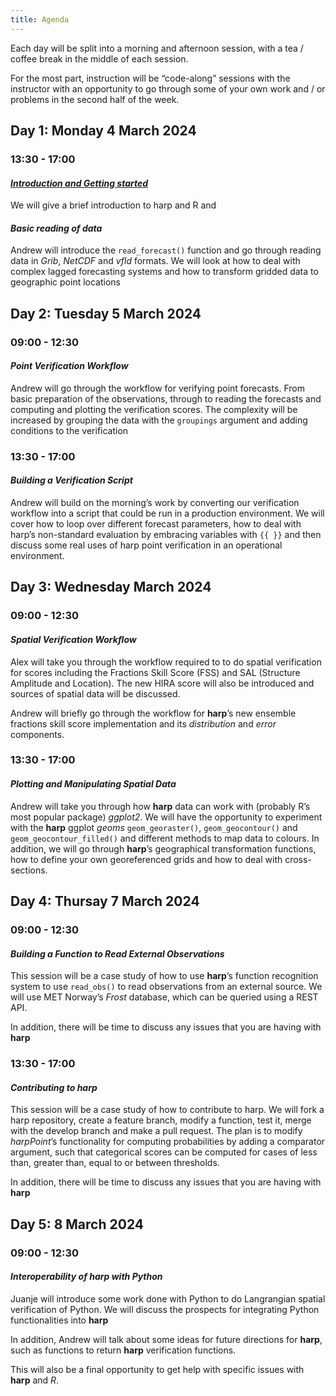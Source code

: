 ```yaml
---
title: Agenda
---
```

Each day will be split into a morning and afternoon session, with a tea / coffee 
break in the middle of each session. 

For the most part, instruction will be "code-along" sessions with the instructor
with an opportunity to go through some of your own work and / or problems in the 
second half of the week. 

## Day 1: Monday 4 March 2024
### 13:30 - 17:00 
#### [_Introduction and Getting started_](get-started.qmd)

We will give a brief introduction to harp and R and

#### _Basic reading of data_

Andrew will introduce the `read_forecast()` function and go through reading data 
in _Grib_, _NetCDF_ and _vfld_ formats. We will look at how to deal with complex 
lagged forecasting systems and how to transform gridded data to geographic 
point locations

## Day 2: Tuesday 5 March 2024
### 09:00 - 12:30
#### _Point Verification Workflow_

Andrew will go through the workflow for verifying point forecasts. From basic 
preparation of the observations, through to reading the forecasts and computing
and plotting the verification scores. The complexity will be increased by 
grouping the data with the `groupings` argument and adding conditions to the 
verification

### 13:30 - 17:00
#### _Building a Verification Script_

Andrew will build on the morning's work by converting our verification workflow 
into a script that could be run in a production environment. We will cover how 
to loop over different forecast parameters, how to deal with harp's non-standard 
evaluation by embracing variables with `{{ }}` and then discuss some real uses 
of harp point verification in an operational environment. 

## Day 3: Wednesday March 2024
### 09:00 - 12:30
#### _Spatial Verification Workflow_

Alex will take you through the workflow required to to do spatial verification 
for scores including the Fractions Skill Score (FSS) and SAL (Structure
Amplitude and Location). The new HIRA score will also be introduced and sources 
of spatial data will be discussed. 

Andrew will briefly go through the workflow for __harp__'s new ensemble 
fractions skill score implementation and its _distribution_ and _error_ 
components. 

### 13:30 - 17:00
#### _Plotting and Manipulating Spatial Data_

Andrew will take you through how __harp__ data can work with (probably R's most 
popular package) _ggplot2_. We will have the opportunity to experiment with the 
__harp__ ggplot _geoms_ `geom_georaster()`, `geom_geocontour()` and 
`geom_geocontour_filled()` and different methods to map data to colours. In 
addition, we will go through __harp__'s geographical transformation functions, 
how to define your own georeferenced grids and how to deal with cross-sections. 

## Day 4: Thursay 7 March 2024
### 09:00 - 12:30
#### _Building a Function to Read External Observations_

This session will be a case study of how to use __harp__'s function recognition
system to use `read_obs()` to read observations from an external source. We will 
use MET Norway's _Frost_ database, which can be queried using a REST API.  

In addition, there will be time to discuss any issues that you are having with 
__harp__

### 13:30 - 17:00
#### _Contributing to __harp___

This session will be a case study of how to contribute to harp. We will fork a 
harp repository, create a feature branch, modify a function, test it, merge 
with the develop branch and make a pull request. The plan is to modify 
_harpPoint_'s functionality for computing probabilities by adding a comparator 
argument, such that categorical scores can be computed for cases of less than, 
greater than, equal to or between thresholds. 

In addition, there will be time to discuss any issues that you are having with 
__harp__

## Day 5: 8 March 2024
### 09:00 - 12:30
#### _Interoperability of __harp__ with Python_

Juanje will introduce some work done with Python to do Langrangian spatial 
verification of Python. We will discuss the prospects for integrating Python 
functionalities into __harp__ 

In addition, Andrew will talk about some ideas for future directions for 
__harp__, such as functions to return __harp__ verification functions. 

This will also be a final opportunity to get help with specific issues with 
__harp__ and _R_. 
